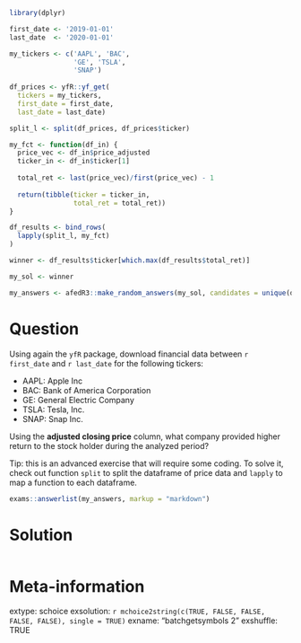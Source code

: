 ```r
library(dplyr)

first_date <- '2019-01-01'
last_date  <- '2020-01-01'

my_tickers <- c('AAPL', 'BAC', 
                'GE', 'TSLA',
                'SNAP')
	
df_prices <- yfR::yf_get(
  tickers = my_tickers, 
  first_date = first_date, 
  last_date = last_date)

split_l <- split(df_prices, df_prices$ticker)

my_fct <- function(df_in) {
  price_vec <- df_in$price_adjusted
  ticker_in <- df_in$ticker[1]
  
  total_ret <- last(price_vec)/first(price_vec) - 1
  
  return(tibble(ticker = ticker_in,
                total_ret = total_ret))
}

df_results <- bind_rows(
  lapply(split_l, my_fct)
)

winner <- df_results$ticker[which.max(df_results$total_ret)]

my_sol <- winner
```

```r
my_answers <- afedR3::make_random_answers(my_sol, candidates = unique(df_results$ticker))
```

Question
========

Using again the `yfR` package, download financial data between `r first_date` and `r last_date` for the following tickers:

- AAPL: Apple Inc
- BAC:	Bank of America Corporation
- GE:	General Electric Company
- TSLA:	Tesla, Inc.
- SNAP:	Snap Inc.

Using the **adjusted closing price** column, what company provided higher return to the stock holder during the analyzed period? 

Tip: this is an advanced exercise that will require some coding. To solve it, check out function `split` to split the dataframe of price data and `lapply` to map a function to each dataframe.


```r
exams::answerlist(my_answers, markup = "markdown")
```

Solution
================

```r
```


Meta-information
================
extype: schoice
exsolution: `r mchoice2string(c(TRUE, FALSE, FALSE, FALSE, FALSE), single = TRUE)`
exname: "batchgetsymbols 2"
exshuffle: TRUE

